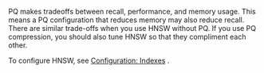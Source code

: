 PQ makes tradeoffs between recall, performance, and memory usage. This means a PQ configuration that reduces memory may also reduce recall. There are similar trade-offs when you use HNSW without PQ. If you use PQ compression, you should also tune HNSW so that they compliment each other. 

To configure HNSW, see [Configuration: Indexes](/developers/weaviate/configuration/indexes) .
